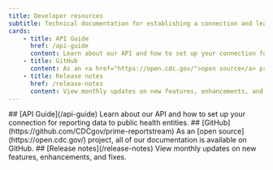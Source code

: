 ```yaml
---
title: Developer resources
subtitle: Technical documentation for establishing a connection and learning more about how ReportStream works. 
cards:
    - title: API Guide
      href: /api-guide
      content: Learn about our API and how to set up your connection for reporting data to public health entities.
    - title: GitHub
      content: As an <a href="https://open.cdc.gov/">open source</a> project, all of our documentation is available on GitHub.
    - title: Release notes
      href: /release-notes
      content: View monthly updates on new features, enhancements, and fixes.
---
```

<HeroWrapper>
<section className="usa-section grid-container">
<CardGroup>
        <Card gridLayout={{tablet: {col: 4}}}>
            <CardHeader>
                ## [API Guide](/api-guide)
            </CardHeader>
            <CardBody>
                Learn about our API and how to set up your connection for reporting data to public health entities.
            </CardBody>
        </Card>
        <Card gridLayout={{tablet: {col: 4}}}>
            <CardHeader>
                ## [GitHub](https://github.com/CDCgov/prime-reportstream)
            </CardHeader>
            <CardBody>
                As an [open source](https://open.cdc.gov/) project, all of our documentation is available on GitHub.
            </CardBody>
        </Card>
        <Card gridLayout={{tablet: {col: 4}}}>
            <CardHeader>
                ## [Release notes](/release-notes)
            </CardHeader>
            <CardBody>
                View monthly updates on new features, enhancements, and fixes.
            </CardBody>
        </Card>
</CardGroup>
</section>
</HeroWrapper>

